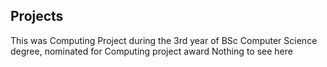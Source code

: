 ## Projects

<ProjectCard title="Aviation Suite" link="https://goofy-ptolemy-91dff0.netlify.app/" target="_blank" bg="linear-gradient(to right, #D4145A 0%, #FBB03B 100%)">
This was Computing Project during the 3rd year of BSc Computer Science degree, nominated for Computing project award
</ProjectCard>

<ProjectCard title="AutoComplete Bar" link="https://www.behance.net/gallery/58937147/Freiheit" bg="linear-gradient(to right, #D4115C 0%, #FBB03B 100%)">
Nothing to see here
</ProjectCard>


